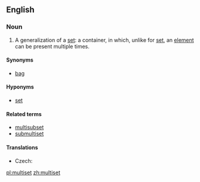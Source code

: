 ==English==
{{wikipedia}}

===Noun===
{{en-noun}}

# {{set_theory}} A generalization of a [[set]]: a container, in which, unlike for [[set]], an [[element]] can be present multiple times.

====Synonyms====
* [[bag]]

====Hyponyms====
* [[set]]

====Related terms====
* [[multisubset]]
* [[submultiset]]

====Translations====
{{trans-top|container}}
* Czech: {{t-|cs|multimnožina|f}}
{{trans-mid}}
{{trans-bottom}}

[[pl:multiset]]
[[zh:multiset]]